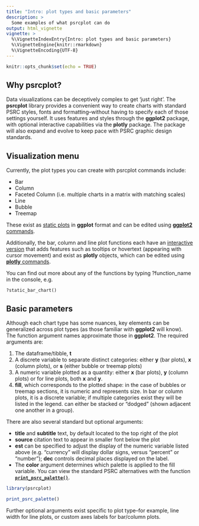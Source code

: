 ```yaml
---
title: "Intro: plot types and basic parameters"
description: >
  Some examples of what psrcplot can do
output: html_vignette
vignette: >
  %\VignetteIndexEntry{Intro: plot types and basic parameters}
  %\VignetteEngine{knitr::rmarkdown}
  %\VignetteEncoding{UTF-8}
---
```


```r
knitr::opts_chunk$set(echo = TRUE)

```

## Why **psrcplot**?

Data visualizations can be deceptively complex to get 'just right'. The **psrcplot** library provides a convenient way to create charts with standard PSRC styles, fonts and formatting--without having to specify each of those settings yourself. It uses features and styles through the **ggplot2** package, with optional interactive capabilities via the **plotly** package. The package will also expand and evolve to keep pace with PSRC graphic design standards.

## Visualization menu

Currently, the plot types you can create with psrcplot commands include:

* Bar
* Column
* Faceted Column (i.e. multiple charts in a matrix with matching scales)
* Line
* Bubble
* Treemap

These exist as [static plots](2-static-plots.html) in **ggplot** format and can be edited using [**ggplot2** commands](https://ggplot2.tidyverse.org/reference/gg-add.html).

Additionally, the bar, column and line plot functions each have an [interactive version](3-interactive-plots.html) that adds features such as  tooltips or hovertext (appearing with cursor movement) and exist as **plotly** objects, which can be edited using [**plotly** commands](https://plotly.com/r/styling-figures/).

You can find out more about any of the functions by typing ?function_name in the console, e.g.

`?static_bar_chart()`

## Basic parameters

Although each chart type has some nuances, key elements can be generalized across plot types (as those familiar with **ggplot2** will know). The function argument names approximate those in **ggplot2**. The required arguments are:

1. The dataframe/tibble, **t**
2. A discrete variable to separate distinct categories: either **y** (bar plots), **x** (column plots), or **s** (either bubble or treemap plots)
3. A numeric variable plotted as a quantity: either **x** (bar plots), **y** (column plots) or for line plots, both **x** and **y**. 
4. **fill**, which corresponds to the plotted shape: in the case of bubbles or treemap sections, it is numeric and represents size. In bar or column plots, it is a discrete variable; if multiple categories exist they will be listed in the legend. can either be stacked or "dodged" (shown adjacent one another in a group). 

There are also several standard but optional arguments:

* **title** and **subtitle** text, by default located to the top right of the plot
* **source** citation text to appear in smaller font below the plot
* **est** can be specified to adjust the display of the numeric variable listed above (e.g. "currency" will display dollar signs, versus "percent" or "number"); **dec** controls decimal places displayed on the label.
* The **color** argument determines which palette is applied to the fill variable. You can view the standard PSRC alternatives with the function [**`print_psrc_palette()`**](library/prsrplot/html/print_psrc_palette.html).

```r
library(psrcplot)

print_psrc_palette()
```

Further optional arguments exist specific to plot type--for example, line width for line plots, or custom axes labels for bar/column plots. 
